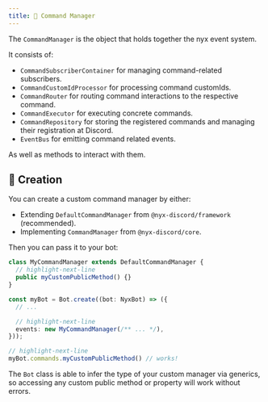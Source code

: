 ```yaml
---
title: ️💼 Command Manager
---
```


The `CommandManager` is the object that holds together the nyx event system.

It consists of:

* `CommandSubscriberContainer` for managing command-related subscribers.
* `CommandCustomIdProcessor` for processing command customIds.
* `CommandRouter` for routing command interactions to the respective command.
* `CommandExecutor` for executing concrete commands.
* `CommandRepository` for storing the registered commands and managing their registration at Discord.
* `EventBus` for emitting command related events.

As well as methods to interact with them.

## 👷 Creation

You can create a custom command manager by either:

* Extending `DefaultCommandManager` from `@nyx-discord/framework` (recommended).
* Implementing `CommandManager` from `@nyx-discord/core`.

Then you can pass it to your bot:

```ts
class MyCommandManager extends DefaultCommandManager {
  // highlight-next-line
  public myCustomPublicMethod() {}
}

const myBot = Bot.create((bot: NyxBot) => ({
  // ...

  // highlight-next-line
  events: new MyCommandManager(/** ... */),
}));

// highlight-next-line
myBot.commands.myCustomPublicMethod() // works!
```

The `Bot` class is able to infer the type of your custom manager via generics, so accessing any custom public method or
property will work without errors.
